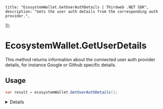 
	title: "EcosystemWallet.GetUserAuthDetails | Thirdweb .NET SDK",
	description: "Gets the user auth details from the corresponding auth provider.",
});

# EcosystemWallet.GetUserDetails

This method returns information about the connected user auth provider details, for instance Google or Github specific details.

## Usage

```csharp
var result = ecosystemWallet.GetUserAuthDetails();
```

<Details summary="Return Value">

### JObject

The user auth provider details as a `JObject`.

</Details>
